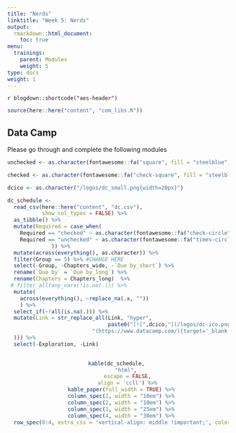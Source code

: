 ```yaml
---
title: "Nerds"
linktitle: "Week 5: Nerds"
output:
  rmarkdown::html_document:
    toc: true
menu:
  trainings:
    parent: Modules
    weight: 5
type: docs
weight: 1
---
```


`r blogdown::shortcode("aes-header")`

```r
source(here::here("content", "com_libs.R"))
```

## Data Camp

Please go through and complete the following modules

```r
unchecked <- as.character(fontawesome::fa("square", fill = "steelblue"))

checked <- as.character(fontawesome::fa("check-square", fill = "steelblue"))

dcico <- as.character("/logos/dc_small.png{width=20px}")

dc_schedule <-  
  read_csv(here::here("content", "dc.csv"),
           show_col_types = FALSE) %>%
  as_tibble() %>%
  mutate(Required = case_when(
    Required == "checked" ~ as.character(fontawesome::fa("check-circle", fill = "#428bca", height = "15px")),
    Required == "unchecked" ~ as.character(fontawesome::fa("times-circle", fill = "#d9534f", height = "15px"))
              )) %>%
  mutate(across(everything(), as.character)) %>%
  filter(Group == 5) %>% #CHANGE HERE
  select(-Group, -Chapters_wide, -`Due by_short`) %>%
  rename(`Due by` = `Due by_long`) %>%
  rename(Chapters = Chapters_long)  %>%
 # filter_all(any_vars(!is.na(.))) %>% 
  mutate(
    across(everything(), ~replace_na(.x, ""))
    ) %>%
  select_if(~!all(is.na(.))) %>%
  mutate(Link = str_replace_all(Link, "hyper",
                                paste0("[![",dcico,"](/logos/dc-ico.png 'Slack Icon'){width=20px}]",
                           "(https://www.datacamp.com/){target='_blank'}"
  ))) %>%
  select(-Exploration, -Link)
  
```

<center>
```r
kable(dc_schedule, 
      "html", 
      escape = FALSE,
      align = 'ccll') %>%
  kable_paper(full_width = TRUE) %>%
  column_spec(1, width = "10em") %>%
  column_spec(2, width = "10em") %>%
  column_spec(3, width = "25em") %>%
  column_spec(4, width = "30em") %>%
  row_spec(0:4, extra_css = 'vertical-align: middle !important;', color = "#f7f7f7", background = "transparent")
```
</center>
